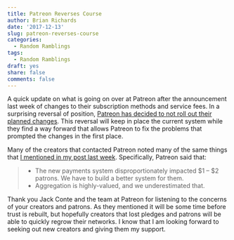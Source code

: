 ```yaml
---
title: Patreon Reverses Course
author: Brian Richards
date: '2017-12-13'
slug: patreon-reverses-course
categories:
  - Random Ramblings
tags:
  - Random Ramblings
draft: yes
share: false
comments: false
---
```


A quick update on what is going on over at Patreon after the announcement last 
week of changes to their subscription methods and service fees. In a surprising 
reversal of position, 
[Patreon has decided to not roll out their planned changes](https://blog.patreon.com/not-rolling-out-fees-change/). This 
reversal will keep in place the current system while they find a way 
forward that allows Patreon to fix the problems that prompted the changes in 
the first place.

Many of the creators that contacted Patreon noted many of the same things that 
[I mentioned in my post last week](/posts/patreon-problems-with-disaggregation/). 
Specifically, Patreon said that:

> * The new payments system disproportionately impacted $1 – $2 patrons. We 
> have to build a better system for them. 
> * Aggregation is highly-valued, and we underestimated that.

Thank you Jack Conte and the team at Patreon for listening to the 
concerns of your creators and patrons. As they mentioned it will be some time 
before trust is rebuilt, but hopefully creators that lost pledges and patrons 
will be able to quickly regrow their networks. I know that I am looking 
forward to seeking out new creators and giving them my support.
